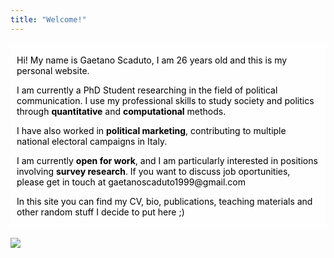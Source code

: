 ```yaml
---
title: "Welcome!"
---
```


```{=html}
<style>
  body {
  background-image: url("/backgrounds/background_ag1.jpeg");
  background-attachment: fixed;
  background-size: cover;
  background-repeat: no-repeat;
}
  
.text-background {
    background-color: rgba(256, 256, 256, 0.6); 
    color: black; /* White text for contrast */
    padding: 5px 10px; /* Padding around text */
    display: inline-block; /* Ensures the background only takes up necessary space */
}
</style>
```

::: text-background
Hi! My name is Gaetano Scaduto, I am 26 years old and this is my personal website.

I am currently a PhD Student researching in the field of political communication. I use my professional skills to study society and politics through **quantitative** and **computational** methods.

I have also worked in **political marketing**, contributing to multiple national electoral campaigns in Italy.

I am currently **open for work**, and I am particularly interested in positions involving **survey research**. If you want to discuss job oportunities, please get in touch at gaetanoscaduto1999\@gmail.com

In this site you can find my CV, bio, publications, teaching materials and other random stuff I decide to put here ;)
:::

![](images/IMG_0615-01.jpg)
